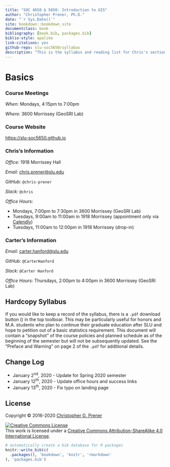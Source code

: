 ```yaml
---
title: "SOC 4650 & 5650: Introduction to GIS"
author: "Christopher Prener, Ph.D."
date: "`r Sys.Date()`"
site: bookdown::bookdown_site
documentclass: book
bibliography: [book.bib, packages.bib]
biblio-style: apalike
link-citations: yes
github-repo: slu-soc5650/syllabus
description: "This is the syllabus and reading list for Chris's sections of SOC 4650 and 5650."
---
```


# Basics {-}

### Course Meetings {-}

*When:* Mondays, 4:15pm to 7:00pm

*Where:* 3600 Morrissey (GeoSRI Lab)

### Course Website {-}

<https://slu-soc5650.github.io>

### Chris’s Information {-}

*Office:* 1918 Morrissey Hall

*Email:* <chris.prener@slu.edu>

*GitHub:* `@chris-prener`

*Slack:* `@chris`

*Office Hours:*

- Mondays, 7:00pm to 7:30pm in 3600 Morrissey (GeoSRI Lab)
- Tuesdays, 9:00am to 11:00am in 1918 Morrissey (appointment only via [Calendly](https://calendly.com/chris-prener))
- Tuesdays, 11:00am to 12:00pm in 1918 Morrissey (drop-in)

### Carter's Information {-}

*Email:* <carter.hanford@slu.edu>

*GitHub:* `@CarterHanford`

*Slack:* `@Carter Hanford`

*Office Hours:* Thursdays, 2:00pm to 4:00pm in 3600 Morrissey (GeoSRI Lab)

## Hardcopy Syllabus {-}
If you would like to keep a record of the syllabus, there is a `.pdf` download button (<i class="fa fa-file-pdf-o"></i>) in the top toolboar. This may be particularly useful for honors and M.A. students who plan to continue their graduate education after SLU and hope to petition out of a basic statistics requirement. This document will contain a "snapshot" of the course policies and planned schedule as of the beginning of the semester but will not be subsequently updated. See the "Preface and Warning" on page 2 of the `.pdf` for additional details.

## Change Log {-}

* January 2^nd^, 2020 - Update for Spring 2020 semester
* January 12^th^, 2020 - Update office hours and success links
* January 13^th^, 2020 - Fix typo on landing page

## License {-}
Copyright © 2016-2020 [Christopher G. Prener](https://chris-prener.github.io)

<a rel="license" href="http://creativecommons.org/licenses/by-sa/4.0/"><img alt="Creative Commons License" style="border-width:0" src="https://i.creativecommons.org/l/by-sa/4.0/88x31.png" /></a><br />This work is licensed under a <a rel="license" href="http://creativecommons.org/licenses/by-sa/4.0/">Creative Commons Attribution-ShareAlike 4.0 International License</a>.

```r
# automatically create a bib database for R packages
knitr::write_bib(c(
  .packages(), 'bookdown', 'knitr', 'rmarkdown'
), 'packages.bib')
```
